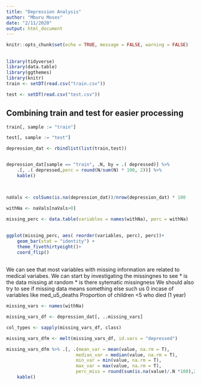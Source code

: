 ```yaml
---
title: "Depression Analysis"
author: "Mburu Moses"
date: "2/11/2020"
output: html_document
---
```


```r
knitr::opts_chunk$set(echo = TRUE, message = FALSE, warning = FALSE)
```

## 

```r

library(tidyverse)
library(data.table)
library(ggthemes)
library(knitr)
train <- setDT(read.csv("train.csv"))

test <- setDT(read.csv("test.csv"))

```

## Combining train and test for easier processing


```r

train[, sample := "train"]

test[, sample := "test"]

depression_dat <- rbindlist(list(train,test))


depression_dat[sample == "train", .N, by = .( depressed)] %>%
    .[, .( depressed,perc = round(N/sum(N) * 100, 2))] %>%
    kable()



```


##

```r

naVals <- colSums(is.na(depression_dat))/nrow(depression_dat) * 100 

withNa <- naVals[naVals>0]

missing_perc <- data.table(variables = names(withNa), perc = withNa) 


```

##

```r
ggplot(missing_perc, aes( reorder(variables, perc), perc))+
    geom_bar(stat = "identity") +
    theme_fivethirtyeight()+
    coord_flip()
```

##

We can see that most variables with missing information are related to medical variabes. We can start by investigating the missingnes to see
* is the data missing at random
* is there sytematic missingness
We should also try to see if missing data means something else such us 0 incase of variables like med_u5_deaths	Proportion of children <5 who died (1 year)


```r
missing_vars <- names(withNa)

missing_vars_df <- depression_dat[, ..missing_vars]

col_types <- sapply(missing_vars_df, class)

missing_vars_dfm <- melt(missing_vars_df, id.vars = "depressed")

missing_vars_dfm %>% .[, .(mean_var = mean(value, na.rm = T), 
                          median_var = median(value, na.rm = T),
                          min_var = min(value, na.rm = T),
                          max_var = max(value, na.rm = T),
                          perc_miss = round(sum(is.na(value)/.N *100),2 )), by = variable] %>%
    kable()
```


